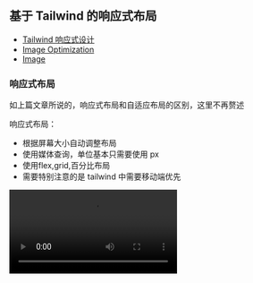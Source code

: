 ## 基于 Tailwind 的响应式布局

- [Tailwind 响应式设计](https://tailwindcss.com/docs/responsive-design)
- [Image Optimization](https://nextjs.org/docs/app/getting-started/images)
- [Image](https://nextjs.org/docs/app/api-reference/components/image)

### 响应式布局

如上篇文章所说的，响应式布局和自适应布局的区别，这里不再赘述

响应式布局：

- 根据屏幕大小自动调整布局
- 使用媒体查询，单位基本只需要使用 px
- 使用flex,grid,百分比布局
- 需要特别注意的是 tailwind 中需要移动端优先

<video src="/posts/responsive/media2.mov" controls />

### 移动端优先

无前缀的类名（如 uppercase）对所有屏幕大小都有效，而带前缀的类名（如 md：uppercase）仅在指定的断点及以上处生效。

开发的时候应该先做移动端，然后做 PC 端，因为 PC 端会覆盖移动端样式

### Tailwind 常用响应式布局的类名

sm、md、lg、xl、2xl 是 Tailwind 的响应式断点，分别对应 640px、768px、1024px、1280px、1536px

min-[320px]:text-center 使用断点任意值，表示在 320px 及以上的屏幕上，text-center 类名生效

container 类名表示内容区域被限制在容器内，不会超出容器边界，
它表示容器，跟 padding 一起用断点的时候不会很生硬，外层也加一层元素会控制样式更加灵活

```css
.container {
  width: 100%;
  @media (width >= 40rem /* 640px */) {
    max-width: 40rem /* 640px */;
  }
  @media (width >= 48rem /* 768px */) {
    max-width: 48rem /* 768px */;
  }
  @media (width >= 64rem /* 1024px */) {
    max-width: 64rem /* 1024px */;
  }
  @media (width >= 80rem /* 1280px */) {
    max-width: 80rem /* 1280px */;
  }
  @media (width >= 96rem /* 1536px */) {
    max-width: 96rem /* 1536px */;
  }
}
```

### 图片的响应式(Nextjs)

Nextjs 中图片有三种存放的方式

1、 第一种是放到 public 文件夹，使用的时候 `src='/demo.png'`

```tsx
<Image src="/avatar.jpg" alt="test" width={100} height={100} />
```

![image](/posts/responsive/image3.png)

- 必须要给 width 和 height，width 和 height 和图片真实宽高无关，所以只有比例关系有用，但是还是每个图片外都给一个 div 设置宽高，防止意外情况，比如 gsap 动画计算就一定需要宽高，(如果父级不加宽高，图片的显示大小就是设置的 width 和 height，但不要这样做)
- 图片会自动转 webp 格式
  ![image](/posts/responsive/image4.png)
- 自动设置 loading="lazy"
- 如果图片在首屏可见，nextjs 会提示添加 priority 属性，和不加的区别是没有 loading="lazy" 属性
  ![image](/posts/responsive/image2.png)
  ![image](/posts/responsive/image1.png)
- 图片的 srcset 属性，可以设置图片的响应式，在电脑上清晰度比较低的显示器才是 1，手机屏幕往往比较高，都会大于 2 ,这里的 w=256 跟我设置的 width={100} height={100} 有关，可以理解为二倍图，跟 [devicesizes](https://nextjs.org/docs/app/api-reference/components/image#devicesizes) 配置有关；w=256 表示图片的宽度是 256px，q=75 表示图片的质量是 75%，跟 [quality](https://nextjs.org/docs/app/api-reference/components/image#qualities) 配置有关

```text
srcset="/_next/image?url=%2Favatar.jpg&w=128&q=75 1x,
        /_next/image?url=%2Favatar.jpg&w=256&q=75 2x"
```

![image](/posts/responsive/image5.png)

2、 第二种是放到 app 文件夹，使用的时候 `import DemoImage from './demo.png'`，然后`src={DemoImage}`

```tsx
import DemoImage from './images/avatar.jpg'

const Test = () => {
  return <Image src={DemoImage} alt="test" />
}

export default Test
```

3、 第三种是远程链接，使用的时候 `src='https://example.com/demo.png'`

### 理想的响应式布局

### 自适应 + 响应式布局

```

```
